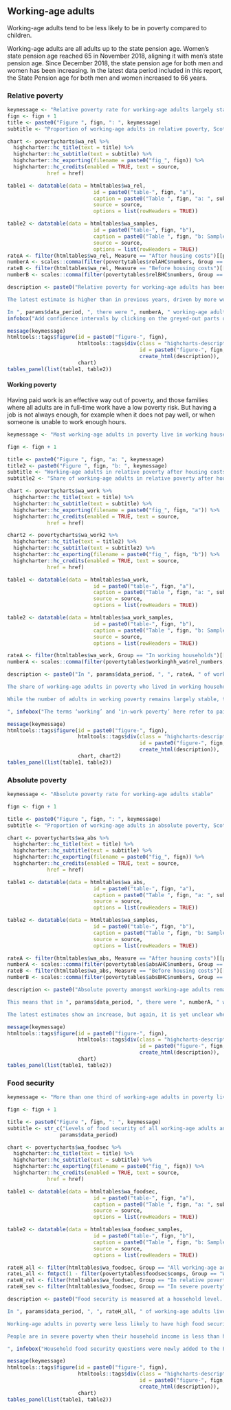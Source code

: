 ## Working-age adults

Working-age adults tend to be less likely to be in poverty compared to children.

Working-age adults are all adults up to the state pension age. Women’s state pension age reached 65 in November 2018, aligning it with men’s state pension age. Since December 2018, the state pension age for both men and women has been increasing. In the latest data period included in this report, the State Pension age for both men and women increased to 66 years.

### Relative poverty {#working-age-relative-poverty}

```{r wa_rel}

keymessage <- "Relative poverty rate for working-age adults largely stable"
fign <- fign + 1
title <- paste0("Figure ", fign, ": ", keymessage)
subtitle <- "Proportion of working-age adults in relative poverty, Scotland<br>Note: see commentary for data concerns around latest estimate"

chart <- povertycharts$wa_rel %>% 
  highcharter::hc_title(text = title) %>% 
  highcharter::hc_subtitle(text = subtitle) %>% 
  highcharter::hc_exporting(filename = paste0("fig_", fign)) %>% 
  highcharter::hc_credits(enabled = TRUE, text = source,
             href = href)

table1 <- datatable(data = htmltables$wa_rel,
                            id = paste0("table-", fign, "a"),
                            caption = paste0("Table ", fign, "a: ", subtitle),
                            source = source,
                            options = list(rowHeaders = TRUE))

table2 <- datatable(data = htmltables$wa_samples,
                            id = paste0("table-", fign, "b"),
                            caption = paste0("Table ", fign, "b: Sample size"),
                            source = source,
                            options = list(rowHeaders = TRUE))
rateA <- filter(htmltables$wa_rel, Measure == "After housing costs")[[params$data_period]]
numberA <- scales::comma(filter(povertytables$relAHC$numbers, Group == "Working-age adults")[[params$data_period]])
rateB <- filter(htmltables$wa_rel, Measure == "Before housing costs")[[params$data_period]]
numberB <- scales::comma(filter(povertytables$relBHC$numbers, Group == "Working-age adults")[[params$data_period]])

description <- paste0("Relative poverty for working-age adults has been broadly stable since the nineties, when reporting began. The relative poverty rate in ", params$data_period, " was estimated to be ", rateA, " after housing costs, and ", rateB, " before housing costs.

The latest estimate is higher than in previous years, driven by more working-age adults who are economically inactive. This means they are not in work and are not looking for work, maybe because they are disabled or have retired early. It is yet unclear whether this is the beginning of a new trend, or if it is a volatile data point. It might be the latter, because UK data shows declining working-age poverty, and Scottish working-age income trends usually move similarly to the UK's.

In ", params$data_period, ", there were ", numberA, " working-age adults in poverty after housing costs, and ", numberB, " before housing costs.",
infobox("Add confidence intervals by clicking on the greyed-out parts of the legend."))

```

```{r wa_rel_chart}

message(keymessage)
htmltools::tags$figure(id = paste0("figure-", fign),
                       htmltools::tags$div(class = "highcharts-description",
                                           id = paste0("figure-", fign, "-description"),
                                           create_html(description)),
                       chart)
tables_panel(list(table1, table2))

```

#### Working poverty

Having paid work is an effective way out of poverty, and those families where all adults are in full-time work have a low poverty risk. But having a job is not always enough, for example when it does not pay well, or when someone is unable to work enough hours.

```{r wa_work}

keymessage <- "Most working-age adults in poverty live in working households"

fign <- fign + 1

title <- paste0("Figure ", fign, "a: ", keymessage)
title2 <- paste0("Figure ", fign, "b: ", keymessage)
subtitle <- "Working-age adults in relative poverty after housing costs by household work status, Scotland"
subtitle2 <- "Share of working-age adults in relative poverty after housing costs who live in working households, Scotland<br>Note: see commentary for data concerns around latest estimate"

chart <- povertycharts$wa_work %>% 
  highcharter::hc_title(text = title) %>% 
  highcharter::hc_subtitle(text = subtitle) %>% 
  highcharter::hc_exporting(filename = paste0("fig_", fign, "a")) %>% 
  highcharter::hc_credits(enabled = TRUE, text = source,
             href = href)

chart2 <- povertycharts$wa_work2 %>% 
  highcharter::hc_title(text = title2) %>% 
  highcharter::hc_subtitle(text = subtitle2) %>% 
  highcharter::hc_exporting(filename = paste0("fig_", fign, "b")) %>% 
  highcharter::hc_credits(enabled = TRUE, text = source,
             href = href)

table1 <- datatable(data = htmltables$wa_work,
                            id = paste0("table-", fign, "a"),
                            caption = paste0("Table ", fign, "a: ", subtitle),
                            source = source,
                            options = list(rowHeaders = TRUE))

table2 <- datatable(data = htmltables$wa_work_samples,
                            id = paste0("table-", fign, "b"),
                            caption = paste0("Table ", fign, "b: Sample size"),
                            source = source,
                            options = list(rowHeaders = TRUE))

rateA <- filter(htmltables$wa_work, Group == "In working households")[[params$data_period]]
numberA <- scales::comma(filter(povertytables$workinghh_wa$rel_numbers, Group == "Someone in paid work")[[params$data_period]])

description <- paste0("In ", params$data_period, ", ", rateA, " of working-age adults (", numberA, " working-age adults each year) in relative poverty after housing costs were living in a household where someone was in paid work.

The share of working-age adults in poverty who lived in working households continuously increased since 2011-14, reflecting high employment rates, and now appears largely stable except for the latest estimate. 

While the number of adults in working poverty remains largely stable, their share of all working-age adults in poverty shows a drop. This is because the additional adults who are now in poverty largely live in non-working households. It is yet unclear whether this is the beginning of a new trend, or if it is a volatile data point.

", infobox("The terms ‘working’ and ‘in-work poverty’ here refer to paid employment. They do not include unpaid work such as caring for your children or other family members. In-work poverty refers to the share of children in poverty who live in households where at least one member of the household is in either full or part-time paid work."))

```

```{r wa_work_chart}

message(keymessage)
htmltools::tags$figure(id = paste0("figure-", fign),
                       htmltools::tags$div(class = "highcharts-description",
                                           id = paste0("figure-", fign, "-description"),
                                           create_html(description)),
                       chart, chart2)
tables_panel(list(table1, table2))

```

### Absolute poverty {#working-age-absolute-poverty}

```{r wa_abs}

keymessage <- "Absolute poverty rate for working-age adults stable"

fign <- fign + 1

title <- paste0("Figure ", fign, ": ", keymessage)
subtitle <- "Proportion of working-age adults in absolute poverty, Scotland<br>Note: see commentary for data concerns around latest estimate"

chart <- povertycharts$wa_abs %>% 
  highcharter::hc_title(text = title) %>% 
  highcharter::hc_subtitle(text = subtitle) %>% 
  highcharter::hc_exporting(filename = paste0("fig_", fign)) %>% 
  highcharter::hc_credits(enabled = TRUE, text = source,
             href = href)

table1 <- datatable(data = htmltables$wa_abs,
                            id = paste0("table-", fign, "a"),
                            caption = paste0("Table ", fign, "a: ", subtitle),
                            source = source,
                            options = list(rowHeaders = TRUE))

table2 <- datatable(data = htmltables$wa_samples,
                            id = paste0("table-", fign, "b"),
                            caption = paste0("Table ", fign, "b: Sample size"),
                            source = source,
                            options = list(rowHeaders = TRUE))

rateA <- filter(htmltables$wa_abs, Measure == "After housing costs")[[params$data_period]]
numberA <- scales::comma(filter(povertytables$absAHC$numbers, Group == "Working-age adults")[[params$data_period]])
rateB <- filter(htmltables$wa_abs, Measure == "Before housing costs")[[params$data_period]]
numberB <- scales::comma(filter(povertytables$absBHC$numbers, Group == "Working-age adults")[[params$data_period]])

description <- paste0("Absolute poverty amongst working-age adults remained broadly stable during the last fifteen years. In ", params$data_period, ", ", rateA, " of working-age adults were in absolute poverty after housing costs, and ", rateB, " before housing costs.

This means that in ", params$data_period, ", there were ", numberA, " working-age adults each year in absolute poverty after housing costs, compared to ", numberB, " before housing costs.

The latest estimates show an increase, but again, it is yet unclear whether this is the beginning of a new trend, or if it is a volatile data point.")

```

```{r wa_abs_chart}

message(keymessage)
htmltools::tags$figure(id = paste0("figure-", fign),
                       htmltools::tags$div(class = "highcharts-description",
                                           id = paste0("figure-", fign, "-description"),
                                           create_html(description)),
                       chart)
tables_panel(list(table1, table2))

```

### Food security {#working-age-food-security}

```{r wa_foodsec}

keymessage <- "More than one third of working-age adults in poverty live in households lacking high food security"

fign <- fign + 1

title <- paste0("Figure ", fign, ": ", keymessage)
subtitle <- str_c("Levels of food security of all working-age adults and those in poverty after housing costs, Scotland ",
                 params$data_period)

chart <- povertycharts$wa_foodsec %>% 
  highcharter::hc_title(text = title) %>% 
  highcharter::hc_subtitle(text = subtitle) %>% 
  highcharter::hc_exporting(filename = paste0("fig_", fign)) %>% 
  highcharter::hc_credits(enabled = TRUE, text = source,
             href = href)

table1 <- datatable(data = htmltables$wa_foodsec,
                            id = paste0("table-", fign, "a"),
                            caption = paste0("Table ", fign, "a: ", subtitle),
                            source = source,
                            options = list(rowHeaders = TRUE))

table2 <- datatable(data = htmltables$wa_foodsec_samples,
                            id = paste0("table-", fign, "b"),
                            caption = paste0("Table ", fign, "b: Sample size"),
                            source = source,
                            options = list(rowHeaders = TRUE))

rateH_all <- filter(htmltables$wa_foodsec, Group == "All working-age adults")[["High"]]
rateL_all <- fmtpct(1 - filter(povertytables$foodsec$comps, Group == "Working-age adults")[["High"]])
rateH_rel <- filter(htmltables$wa_foodsec, Group == "In relative poverty")[["High"]]
rateH_sev <- filter(htmltables$wa_foodsec, Group == "In severe poverty")[["High"]]

description <- paste0("Food security is measured at a household level. The person in the household who knows most about buying and preparing food responds to the questions about food security. Note that not everyone in the household may experience this in the same way. For example, a parent may have worried about running out of food or reduced their own meal sizes, but protected their young children from this experience. 

In ", params$data_period, ", ", rateH_all, " of working-age adults lived in households with high food security. This means that ", rateL_all, " of working-age adults lived in households with marginal, low or very low food security.

Working-age adults in poverty were less likely to have high food security: just ", rateH_rel, " of those in relative poverty, and ", rateH_sev, " of those in [severe poverty](#Relative_absolute_and_severe_poverty) lived in high food security households. 

People are in severe poverty when their household income is less than half of the UK median income.

", infobox("Household food security questions were newly added to the Family Resources Survey in 2019/20. They ask about whether people were worried about running out of food, had to reduce meal sizes or skip meals. More information can be found in the [Definitions section](#food-security-definition)."))

```

```{r wa_foodsec_chart}

message(keymessage)
htmltools::tags$figure(id = paste0("figure-", fign),
                       htmltools::tags$div(class = "highcharts-description",
                                           id = paste0("figure-", fign, "-description"),
                                           create_html(description)),
                       chart)
tables_panel(list(table1, table2))

```

